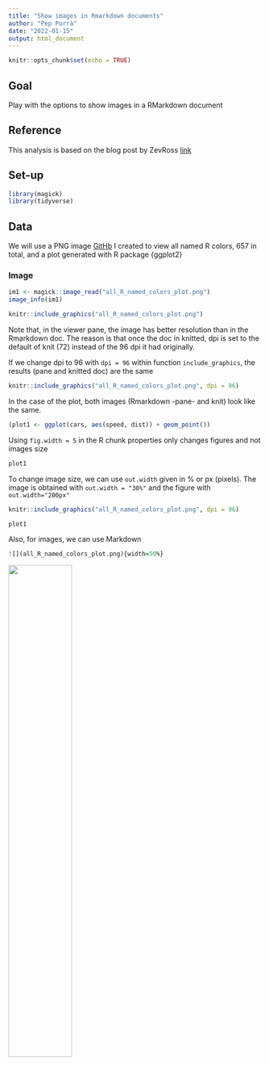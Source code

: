 ```yaml
---
title: "Show images in Rmarkdown documents"
author: "Pep Porrà"
date: "2022-01-15"
output: html_document
---
```


```r
knitr::opts_chunk$set(echo = TRUE)
```

## Goal

Play with the options to show images in a RMarkdown document

## Reference

This analysis is based on the blog post by ZevRoss [link](http://zevross.com/blog/2017/06/19/tips-and-tricks-for-working-with-images-and-figures-in-r-markdown-documents/)

## Set-up

```r
library(magick)
library(tidyverse)
```

## Data

We will use a PNG image [GitHb]() I created to view all named R colors, 657 in total, and a plot generated with R package {ggplot2}

### Image

```r
im1 <- magick::image_read("all_R_named_colors_plot.png")
image_info(im1)
```

``` r
knitr::include_graphics("all_R_named_colors_plot.png")
```

Note that, in the viewer pane, the image has better resolution than in the Rmarkdown doc.
The reason is that once the doc in knitted, dpi is set to the default of knit (72) instead
of the 96 dpi it had originally. 

If we change dpi to 96 with `dpi = 96` within function `include_graphics`, the results (pane and knitted doc) are the same


```r
knitr::include_graphics("all_R_named_colors_plot.png", dpi = 96)
```

In the case of the plot, both images (Rmarkdown -pane- and knit) look like the same.

```r
(plot1 <- ggplot(cars, aes(speed, dist)) + geom_point())
```

Using `fig.width = 5` in the R chunk properties only changes figures and 
not images size

<!--
```r
knitr::include_graphics("all_R_named_colors_plot.png", dpi = 96)
```
-->

```r
plot1
```

To change image size, we can use `out.width` given in % or px (pixels). 
The image is obtained with `out.width = "30%"` and the figure with 
`out.width="200px"`

```r
knitr::include_graphics("all_R_named_colors_plot.png", dpi = 96)
```

```r
plot1
```

Also, for images, we can use Markdown 

``` r
![](all_R_named_colors_plot.png){width=50%}
```

![](all_R_named_colors_plot.png){width=50%}